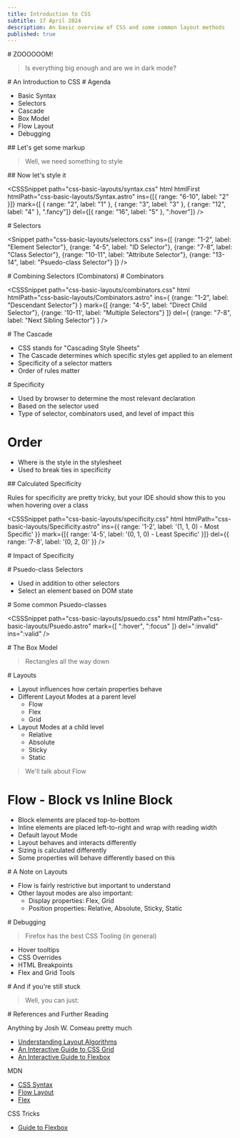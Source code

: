 ```yaml
---
title: Introduction to CSS
subtitle: 17 April 2024
description: An basic overview of CSS and some common layout methods
published: true
---
```



<Presentation />

<Slide centered>
# ZOOOOOOM!

> Is everything big enough and are we in dark mode?

</Slide>

<Slide centered>
# An Introduction to CSS

</Slide>

<Slide centered>
# Agenda

- Basic Syntax
- Selectors
- Cascade
- Box Model
- Flow Layout
- Debugging

</Slide>

<Slide>
## Let's get some markup

> Well, we need something to style

<HTMLSnippet path="css-basic-layouts/Syntax.astro" />
</Slide>

<Slide>
## Now let's style it

<CSSSnippet 
path="css-basic-layouts/syntax.css" 
html 
htmlFirst
htmlPath="css-basic-layouts/Syntax.astro"
ins={[{
    range: "6-10",
    label: "2"
}]}
mark={[
{
    range: "2",
    label: "1"
},
{
    range: "3",
    label: "3"
},
{
    range: "12",
    label: "4"
}, ".fancy"]}
del={[{
    range: "16",
    label: "5"
}, ":hover"]}
/>
</Slide>

<Slide centered>
# Selectors

<Snippet
path="css-basic-layouts/selectors.css" 
ins={[
    {range: "1-2", label: "Element Selector"},
    {range: "4-5", label: "ID Selector"},
    {range: "7-8", label: "Class Selector"},
    {range: "10-11", label: "Attribute Selector"},
    {range: "13-14", label: "Psuedo-class Selector"}
]}
/>
</Slide>

<Slide>
# Combining Selectors (Combinators)

<HTMLSnippet path="css-basic-layouts/Combinators.astro" />

</Slide>

<Slide>
# Combinators

<CSSSnippet
path="css-basic-layouts/combinators.css" 
html
htmlPath="css-basic-layouts/Combinators.astro"
ins={
    {range: "1-2", label: "Descendant Selector"}
}
mark={[
    {range: "4-5", label: "Direct Child Selector"},
    {range: '10-11', label: "Multiple Selectors"}
]}
del={
    {range: "7-8", label: "Next Sibling Selector"}
}
/>
</Slide>

<Slide centered>
# The Cascade

- CSS stands for "Cascading Style Sheets"
- The Cascade determines which specific styles get applied to an element
- Specificity of a selector matters
- Order of rules matter

</Slide>

<Slide>
# Specificity

- Used by browser to determine the most relevant declaration
- Based on the selector used
- Type of selector, combinators used, and level of impact this

# Order

- Where is the style in the stylesheet
- Used to break ties in specificity

</Slide>

<Slide>
## Calculated Specificity

Rules for specificity are pretty tricky, but your IDE should show this to you when hovering over a class

<CSSSnippet
  path="css-basic-layouts/specificity.css"
  html
  htmlPath="css-basic-layouts/Specificity.astro"
  ins={{ range: '1-2', label: '(1, 1, 0) - Most Specific' }}
  mark={[{ range: '4-5', label: '(0, 1, 0) - Least Specific' }]}
  del={{ range: '7-8', label: '(0, 2, 0)' }}
/>

</Slide>

<Slide>
# Impact of Specificity

<CSSSnippet
  path="css-basic-layouts/combinators.css"
  htmlPath="css-basic-layouts/Combinators.astro"
/>

<CSSSnippet
  path="css-basic-layouts/specificity.css"
  htmlPath="css-basic-layouts/Specificity.astro"
/>

</Slide>

<Slide>
# Psuedo-class Selectors

- Used in addition to other selectors
- Select an element based on DOM state

</Slide>

<Slide>
# Some common Psuedo-classes

<CSSSnippet
path="css-basic-layouts/psuedo.css" 
html
htmlPath="css-basic-layouts/Psuedo.astro"
mark={[
":hover", ":focus"
]}
del=":invalid"
ins=":valid"
/>
</Slide>

<Slide>
# The Box Model

> Rectangles all the way down

<CSSSnippet
path="css-basic-layouts/box-model.css" 
html
htmlPath="css-basic-layouts/BoxModel.astro"
ins="17"
del="18"
mark="19"
collapse="1-9"
/>
</Slide>

<Slide>
# Layouts

- Layout influences how certain properties behave
- Different Layout Modes at a parent level
  - Flow
  - Flex
  - Grid
- Layout Modes at a child level
  - Relative
  - Absolute
  - Sticky
  - Static

> We'll talk about Flow

</Slide>

<Slide>

# Flow - Block vs Inline Block

- Block elements are placed top-to-bottom
- Inline elements are placed left-to-right and wrap with reading width
- Default layout Mode
- Layout behaves and interacts differently
- Sizing is calculated differently
- Some properties will behave differently based on this

</Slide>

<Slide>
<CSSSnippet
  path="css-basic-layouts/inline-v-block.css"
  htmlPath="css-basic-layouts/InlineVBlock.astro"
  mark={['23', '27', '31']}
  collapse="1-21"
/>

</Slide>

<Slide>
# A Note on Layouts

- Flow is fairly restrictive but important to understand
- Other layout modes are also important:
  - Display properties: Flex, Grid
  - Position properties: Relative, Absolute, Sticky, Static

</Slide>

<Slide>
# Debugging

> Firefox has the best CSS Tooling (in general)

- Hover tooltips
- CSS Overrides
- HTML Breakpoints
- Flex and Grid Tools

<BoxModelExample />
</Slide>

<Slide>
# And if you're still stuck

> Well, you can just:

<HTMLSnippet mark="7" path="css-basic-layouts/DebugCSSButton.astro" />
</Slide>

<Slide>
# References and Further Reading

Anything by Josh W. Comeau pretty much

- [Understanding Layout Algorithms](https://www.joshwcomeau.com/css/understanding-layout-algorithms/)
- [An Interactive Guide to CSS Grid](https://www.joshwcomeau.com/css/interactive-guide-to-grid/)
- [An Interactive Guide to Flexbox](https://www.joshwcomeau.com/css/interactive-guide-to-flexbox/)

MDN

- [CSS Syntax](https://developer.mozilla.org/en-US/docs/Web/CSS/Syntax)
- [Flow Layout](https://developer.mozilla.org/en-US/docs/Web/CSS/CSS_flow_layout)
- [Flex](https://developer.mozilla.org/en-US/docs/Web/CSS/flex)

CSS Tricks

- [Guide to Flexbox](https://css-tricks.com/snippets/css/a-guide-to-flexbox/)

</Slide>
